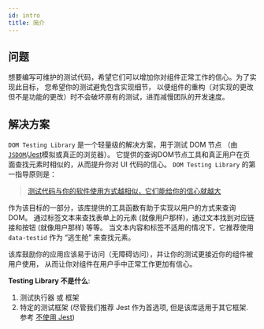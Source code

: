 ```yaml
---
id: intro
title: 简介
---
```


## 问题

想要编写可维护的测试代码，希望它们可以增加你对组件正常工作的信心。为了实现此目标， 您希望你的测试避免包含实现细节，
以便组件的重构（对实现的更改但不是功能的更改）时不会破坏原有的测试，进而减慢团队的开发速度。

## 解决方案

`DOM Testing Library` 是一个轻量级的解决方案，用于测试 DOM 节点
（由 [`JSDOM`](https://github.com/jsdom/jsdom)/[Jest][jest]模拟或真正的浏览器）。
它提供的查询DOM节点工具和真正用户在页面查找元素时相似的，从而提升你对 UI 代码的信心。
`DOM Testing Library` 的第一指导原则是：

> [测试代码与你的软件使用方式越相似，它们能给你的信心就越大](guiding-principles.mdx)

作为该目标的一部分，该库提供的工具函数有助于实现以用户的方式来查询 DOM。
通过标签文本来查找表单上的元素 (就像用户那样)，通过文本找到对应链接和按钮 (就像用户那样) 等等。
当文本内容和标签不适用的情况下，它推荐使用 `data-testid` 作为 “逃生舱” 来查找元素。

该库鼓励你的应用应该易于访问（无障碍访问），并让你的测试更接近你的组件被用户使用，
从而让你对组件在用户手中正常工作更加有信心。

**Testing Library 不是什么**:

1.  测试执行器 或 框架
2.  特定的测试框架 (尽管我们推荐 Jest 作为首选项,
    但是该库适用于其它框架. 参考
    [不使用 Jest](setup.mdx#using-without-jest))

[jest]: https://jestjs.io
